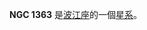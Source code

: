 {{NGCInfoBox|NGCID=NGC 1363|發現者=薛泊·衛斯理·伯納姆|發現日期=1877年-月-日|其他編號=IRAS03324-1000|曆元=J2000.0|赤經=3時34分49.5秒
|赤緯=-9°50'32"|星座=波江座|星體=星系|星等=13.1|表面亮度=12.4|藍等=13.9}}

'''NGC 1363''' 是[[波江座|波江座]]的一個[[星系|星系]]。

{{NGCReference|1363}}
{{Catalogs|NGC=1363}}
